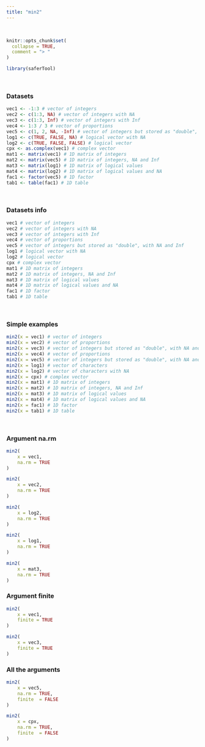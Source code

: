---
title: "min2"
---
<br>
```{r, include = FALSE}
knitr::opts_chunk$set(
  collapse = TRUE,
  comment = "> "
)
```

```{r setup}
library(saferTool)
```
<br>

### Datasets

```{r}
vec1 <- -1:3 # vector of integers
vec2 <- c(1:3, NA) # vector of integers with NA
vec3 <- c(1:3, Inf) # vector of integers with Inf
vec4 <- 1:3 / 3 # vector of proportions
vec5 <- c(1, 2, NA, -Inf) # vector of integers but stored as "double", with NA and Inf
log1 <- c(TRUE, FALSE, NA) # logical vector with NA
log2 <- c(TRUE, FALSE, FALSE) # logical vector                    
cpx <- as.complex(vec1) # complex vector
mat1 <- matrix(vec1) # 1D matrix of integers
mat2 <- matrix(vec5) # 1D matrix of integers, NA and Inf
mat3 <- matrix(log1) # 1D matrix of logical values
mat4 <- matrix(log2) # 1D matrix of logical values and NA
fac1 <- factor(vec5) # 1D factor
tab1 <- table(fac1) # 1D table
```

<br>

### Datasets info

```{r}
vec1 # vector of integers
vec2 # vector of integers with NA
vec3 # vector of integers with Inf
vec4 # vector of proportions
vec5 # vector of integers but stored as "double", with NA and Inf
log1 # logical vector with NA
log2 # logical vector                    
cpx # complex vector
mat1 # 1D matrix of integers
mat2 # 1D matrix of integers, NA and Inf
mat3 # 1D matrix of logical values
mat4 # 1D matrix of logical values and NA
fac1 # 1D factor
tab1 # 1D table
```
<br>

### Simple examples

```{r}
min2(x = vec1) # vector of integers
min2(x = vec2) # vector of proportions
min2(x = vec3) # vector of integers but stored as "double", with NA and Inf
min2(x = vec4) # vector of proportions
min2(x = vec5) # vector of integers but stored as "double", with NA and Inf
min2(x = log1) # vector of characters
min2(x = log2) # vector of characters with NA
min2(x = cpx) # complex vector
min2(x = mat1) # 1D matrix of integers
min2(x = mat2) # 1D matrix of integers, NA and Inf
min2(x = mat3) # 1D matrix of logical values
min2(x = mat4) # 1D matrix of logical values and NA
min2(x = fac1) # 1D factor
min2(x = tab1) # 1D table
```
<br>

### Argument na.rm
```{r}
min2(
    x = vec1, 
    na.rm = TRUE
)

min2(
    x = vec2, 
    na.rm = TRUE
)

min2(
    x = log2, 
    na.rm = TRUE
)

min2(
    x = log1, 
    na.rm = TRUE
)

min2(
    x = mat3, 
    na.rm = TRUE
)
```

### Argument finite
```{r}
min2(
    x = vec1,
    finite = TRUE
)

min2(
    x = vec3,
    finite = TRUE
)
```

### All the arguments
```{r}
min2(
    x = vec5,
    na.rm = TRUE,
    finite  = FALSE
)

min2(
    x = cpx,
    na.rm = TRUE,
    finite  = FALSE
)
```